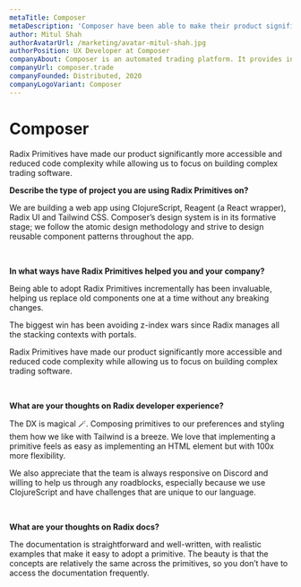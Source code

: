 ```yaml
---
metaTitle: Composer
metaDescription: 'Composer have been able to make their product significantly more accessible and reduce code complexity while allowing them to focus on building complex trading software.'
author: Mitul Shah
authorAvatarUrl: /marketing/avatar-mitul-shah.jpg
authorPosition: UX Developer at Composer
companyAbout: Composer is an automated trading platform. It provides investors with the power to build a portfolio of hedge fund-like strategies without a spreadsheet or line of code.
companyUrl: composer.trade
companyFounded: Distributed, 2020
companyLogoVariant: Composer
---
```


# Composer

<HeroQuote>
  Radix Primitives have made our product significantly more accessible and
  reduced code complexity while allowing us to focus on building complex trading
  software.
</HeroQuote>

**Describe the type of project you are using Radix Primitives on?**

We are building a web app using ClojureScript, Reagent (a React wrapper), Radix UI and Tailwind CSS. Composer’s design system is in its formative stage; we follow the atomic design methodology and strive to design reusable component patterns throughout the app.

<br />

**In what ways have Radix Primitives helped you and your company?**

Being able to adopt Radix Primitives incrementally has been invaluable, helping us replace old components one at a time without any breaking changes.

The biggest win has been avoiding z-index wars since Radix manages all the stacking contexts with portals.

Radix Primitives have made our product significantly more accessible and reduced code complexity while allowing us to focus on building complex trading software.

<br />

**What are your thoughts on Radix developer experience?**

The DX is magical 🪄. Composing primitives to our preferences and styling them how we like with Tailwind is a breeze. We love that implementing a primitive feels as easy as implementing an HTML element but with 100x more flexibility.

We also appreciate that the team is always responsive on Discord and willing to help us through any roadblocks, especially because we use ClojureScript and have challenges that are unique to our language.

<br />

**What are your thoughts on Radix docs?**

The documentation is straightforward and well-written, with realistic examples that make it easy to adopt a primitive. The beauty is that the concepts are relatively the same across the primitives, so you don’t have to access the documentation frequently.
